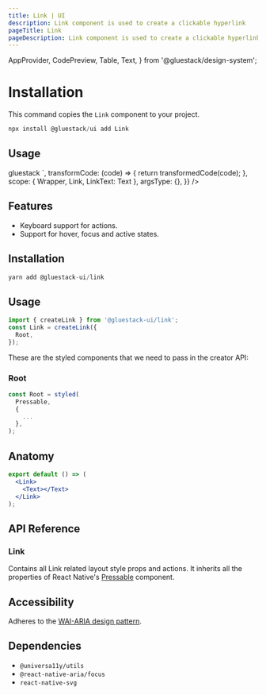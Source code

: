 ```yaml
---
title: Link | UI
description: Link component is used to create a clickable hyperlink
pageTitle: Link
pageDescription: Link component is used to create a clickable hyperlink.
---
```



<Meta title="components/Link" />


  AppProvider,
  CodePreview,
  Table,
  Text,
} from '@gluestack/design-system';

# Installation

This command copies the `Link` component to your project.

```jsx
npx install @gluestack/ui add Link
```

## Usage

<AppProvider>
  <CodePreview
    showComponentRenderer={true}
    showArgsController={false}
    metaData={{
      code: ` 
<Link href="https://gluestack.io/">
  <Text>gluestack</Text>
</Link>
    `,
      transformCode: (code) => {
        return transformedCode(code);
      },
      scope: { Wrapper, Link, LinkText: Text },
      argsType: {},
    }}
  />
</AppProvider>

<br />

## Features

- Keyboard support for actions.
- Support for hover, focus and active states.

## Installation

```jsx
yarn add @gluestack-ui/link
```

## Usage

```jsx
import { createLink } from '@gluestack-ui/link';
const Link = createLink({
  Root,
});
```

These are the styled components that we need to pass in the creator API:

### Root

```jsx
const Root = styled(
  Pressable,
  {
    ...
  },
);
```

## Anatomy

```jsx
export default () => (
  <Link>
    <Text></Text>
  </Link>
);
```

## API Reference

### Link

Contains all Link related layout style props and actions.
It inherits all the properties of React Native's [Pressable](https://reactnative.dev/docs/pressable#props) component.

## Accessibility

Adheres to the [WAI-ARIA design pattern]('https://www.w3.org/WAI/ARIA/apg/#link').

## Dependencies

- `@universa11y/utils`
- `@react-native-aria/focus`
- `react-native-svg`
